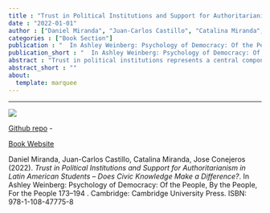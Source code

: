 ```yaml
---
title : "Trust in Political Institutions and Support for Authoritarianism in Latin American Students – Does Civic Knowledge Make a Difference?"
date : "2022-01-01"
author : ["Daniel Miranda", "Juan-Carlos Castillo", "Catalina Miranda", "Jose Conejeros"]
categories : ["Book Section"]
publication : "  In Ashley Weinberg: Psychology of Democracy: Of the People, By the People, For the People 173--194 . Cambridge: Cambridge University Press. ISBN: 978-1-108-47775-8"
publication_short : "  In Ashley Weinberg: Psychology of Democracy: Of the People, By the People, For the People 173--194 . Cambridge: Cambridge University Press. ISBN: 978-1-108-47775-8"
abstract : "Trust in political institutions represents a central component of democratic systems. When citizens lack confidence in state bodies as the government and the parliament, the legitimacy of democracy is dangerously challenged. In the case of Latin America we observe a critical scenario, with a steady decrease of institutional trust in the last decade, accompanied by alarming levels of support for authoritarian regimes. Most of the evidence in this regards refers to adult population, leaving sidelined the young generations who certainly have a stake in the future of democracy in the region. Focusing on the role of the acquisition of civic knowledge at school as a protecting factor of democracy, this research analyzes the role of civic knowledge to understand trust in civic institutions and authoritarian attitudes in eighth-grade students. The data corresponds to the International Civic and Citizenship Education Study (ICCS) 2009 and 2016, in which seven Latin American Countries have participated. The results indicates a puzzling role of civic knowledge, as it diminishes trust in institutions but at the same time reduces authoritarian beliefs, in a similar way in the Latin American countries across time. The consequences for democracy and citizenship education are addressed in the conclusion."
abstract_short : ""
about:
  template: marquee
---
```

---
![](https://assets.cambridge.org/97811087/45093/cover/9781108745093.jpg)

[Github repo](https://github.com/juancarloscastillo/authorit-trust_iccs-lat) - 

[Book Website](https://www.cambridge.org/core/books/psychology-of-democracy/87D5FCF7E4B87CE6E86A875E5ABBB416)


::: {.callout-note title="How to cite this work"}

Daniel Miranda, Juan-Carlos Castillo, Catalina Miranda, Jose Conejeros (2022). *Trust in Political Institutions and Support for Authoritarianism in Latin American Students – Does Civic Knowledge Make a Difference?*.   In Ashley Weinberg: Psychology of Democracy: Of the People, By the People, For the People 173--194 . Cambridge: Cambridge University Press. ISBN: 978-1-108-47775-8

:::

